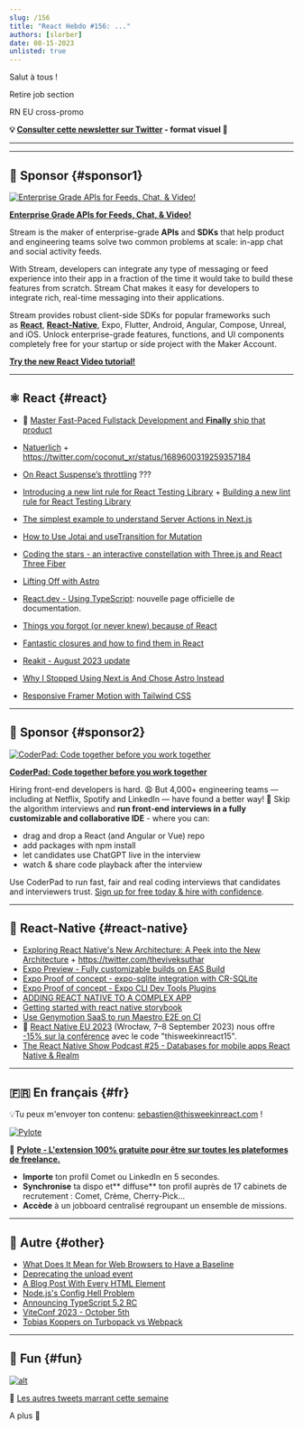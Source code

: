 ```yaml
---
slug: /156
title: "React Hebdo #156: ..."
authors: [slorber]
date: 08-15-2023
unlisted: true
---
```


Salut à tous !

Retire job section

RN EU cross-promo

<Todo />

<!-- truncate -->

**💡 [Consulter cette newsletter sur Twitter](https://slo.im/thread) - format visuel 🎨**

---


<Support />

---

## 💸 Sponsor {#sponsor1}

[![Enterprise Grade APIs for Feeds, Chat, & Video!](/emails/issues/153/stream.jpg)](https://getstream.io/video/voice-calling/?utm_source=thisweekinreact&utm_medium=sponsorship&utm_content=&utm_campaign=thisweekinreact_July2023_video_klmh22)

[**Enterprise Grade APIs for Feeds, Chat, & Video!**](https://getstream.io/video/docs/react/?utm_source=thisweekinreact&utm_medium=sponsorship&utm_content=&utm_campaign=thisweekinreact_July2023_video_klmh22)

Stream is the maker of enterprise-grade **APIs** and **SDKs** that help product and engineering teams solve two common problems at scale: in-app chat and social activity feeds.

With Stream, developers can integrate any type of messaging or feed experience into their app in a fraction of the time it would take to build these features from scratch. Stream Chat makes it easy for developers to integrate rich, real-time messaging into their applications.

Stream provides robust client-side SDKs for popular frameworks such as [**React**](https://getstream.io/chat/sdk/react/?utm_source=thisweekinreact&utm_medium=sponsorship&utm_content=&utm_campaign=thisweekinreact_July2023_video_klmh22), [**React-Native**](https://getstream.io/chat/sdk/react-native/?utm_source=thisweekinreact&utm_medium=sponsorship&utm_content=&utm_campaign=thisweekinreact_July2023_video_klmh22), Expo, Flutter, Android, Angular, Compose, Unreal, and iOS.
Unlock enterprise-grade features, functions, and UI components completely free for your startup or side project with the Maker Account.

[**Try the new React Video tutorial!**](https://getstream.io/video/docs/react/?utm_source=thisweekinreact&utm_medium=sponsorship&utm_content=&utm_campaign=thisweekinreact_July2023_video_klmh22)

---

## ⚛️ React {#react}

- 💸 [Master Fast-Paced Fullstack Development and **Finally** ship that product](https://www.zerotoshipped.com/)
- [Natuerlich](https://github.com/coconut-xr/natuerlich) + https://twitter.com/coconut_xr/status/1689600319259357184
- [On React Suspense’s throttling](https://andreigatej.dev/blog/on-react-suspense-throttling/) ???
- [Introducing a new lint rule for React Testing Library](https://blog.testdouble.com/posts/2023-07-31-a-new-rtl-lint-rule/) + [Building a new lint rule for React Testing Library](https://blog.testdouble.com/posts/2023-08-01-building-a-new-lint-rule-for-rtl/)
- [The simplest example to understand Server Actions in Next.js](https://scastiel.dev/simplest-example-server-actions-nextjs)
- [How to Use Jotai and useTransition for Mutation](https://blog.axlight.com/posts/how-to-use-jotai-and-use-transition-for-mutation/)
- [Coding the stars - an interactive constellation with Three.js and React Three Fiber](https://supabase.com/blog/interactive-constellation-threejs-react-three-fiber)
- [Lifting Off with Astro](https://remotesynthesis.com/blog/lifting-off-with-astro/)
- [React.dev - Using TypeScript](https://react.dev/learn/typescript): nouvelle page officielle de documentation.
- [Things you forgot (or never knew) because of React](https://joshcollinsworth.com/blog/antiquated-react)
- [Fantastic closures and how to find them in React](https://www.developerway.com/posts/fantastic-closures)
- [Reakit - August 2023 update](https://newsletter.ariakit.org/p/all-things)
- [Why I Stopped Using Next.js And Chose Astro Instead](https://www.youtube.com/watch?v=BoeZqPaYw9s)
- [Responsive Framer Motion with Tailwind CSS](https://www.youtube.com/watch?v=xSuxsfn13xg)

  <SubscribeFormEmbed placement="middle" />

---

## 💸 Sponsor {#sponsor2}

[![CoderPad: Code together before you work together](/emails/issues/154/coderpad.png)](https://coderpad.io/?utm_medium=3pmedia&utm_source=ThisWeekInReact&utm_campaign=23-Q3-3PMedia-ThisWeekInReact-ACQ-All-Global-Newsletter)

[**CoderPad: Code together before you work together**](https://coderpad.io/?utm_medium=3pmedia&utm_source=ThisWeekInReact&utm_campaign=23-Q3-3PMedia-ThisWeekInReact-ACQ-All-Global-Newsletter)

Hiring front-end developers is hard. 😩 But 4,000+ engineering teams — including at Netflix, Spotify and LinkedIn — have found a better way! 🤠 Skip the algorithm interviews and **run front-end interviews in a fully customizable and collaborative IDE** - where you can:

- drag and drop a React (and Angular or Vue) repo
- add packages with npm install
- let candidates use ChatGPT live in the interview
- watch & share code playback after the interview

Use CoderPad to run fast, fair and real coding interviews that candidates and interviewers trust. [Sign up for free today & hire with confidence](https://coderpad.io/?utm_medium=3pmedia&utm_source=ThisWeekInReact&utm_campaign=23-Q3-3PMedia-ThisWeekInReact-ACQ-All-Global-Newsletter).

---

## 📱 React-Native {#react-native}

- [Exploring React Native's New Architecture: A Peek into the New Architecture](https://blog.devvivek.tech/exploring-react-natives-new-architecture-a-peek-into-the-new-architecture) + https://twitter.com/theviveksuthar
- [Expo Preview - Fully customizable builds on EAS Build](https://expo.dev/changelog/2023/08-10-custom-builds)
- [Expo Proof of concept - expo-sqlite integration with CR-SQLite](https://expo.dev/changelog/2023/08-10-cr-sqlite)
- [Expo Proof of concept - Expo CLI Dev Tools Plugins](https://expo.dev/changelog/2023/08-10-dev-tools-plugins)
- [ADDING REACT NATIVE TO A COMPLEX APP](https://www.nearform.com/blog/adding-react-native-to-a-complex-app-part-1-planning/)
- [Getting started with react native storybook](https://dev.to/dannyhw/getting-started-with-react-native-storybook-96c)
- [Use Genymotion SaaS to run Maestro E2E on CI](https://dev.to/retyui/use-genymotion-saas-to-run-maestro-e2e-on-ci-14hm)
- 👥 [React Native EU 2023](https://www.react-native.eu/) (Wrocław, 7–8 September 2023) nous offre [-15% sur la conférence](https://ti.to/react-native-eu/2023/discount/thisweekinreact15) avec le code "thisweekinreact15".
- [The React Native Show Podcast #25 - Databases for mobile apps React Native & Realm](https://www.callstack.com/podcasts/databases-for-mobile-apps-react-native-realm)

---

## 🇫🇷 En français {#fr}

<Todo />

💡Tu peux m'envoyer ton contenu: [sebastien@thisweekinreact.com](mailto:sebastien@thisweekinreact.com?subject=Contenu%20en%20fran%C3%A7ais) !

[![Pylote](/emails/issues/149/pylote.jpg)](https://pylote.io/?utm_source=newsletter&utm_medium=insert&utm_campaign=sebastienl)

💸 **[Pylote - L'extension 100% gratuite pour être sur toutes les plateformes de freelance.](https://pylote.io/?utm_source=newsletter&utm_medium=insert&utm_campaign=sebastienl)**

- **Importe** ton profil Comet ou LinkedIn en 5 secondes.
- **Synchronise** ta dispo et** diffuse** ton profil auprès de 17 cabinets de recrutement : Comet, Crème, Cherry-Pick...
- **Accède** à un jobboard centralisé regroupant un ensemble de missions.

---

## 🔀 Autre {#other}

- [What Does It Mean for Web Browsers to Have a Baseline](https://thenewstack.io/what-does-it-mean-for-web-browsers-to-have-a-baseline/)
- [Deprecating the unload event](https://developer.chrome.com/blog/deprecating-unload/)
- [A Blog Post With Every HTML Element](https://www.patrickweaver.net/blog/a-blog-post-with-every-html-element/)
- [Node.js's Config Hell Problem](https://deno.com/blog/node-config-hell)
- [Announcing TypeScript 5.2 RC](https://devblogs.microsoft.com/typescript/announcing-typescript-5-2-rc/)
- [ViteConf 2023 - October 5th](https://viteconf.org/23/)
- [Tobias Koppers on Turbopack vs Webpack](https://www.youtube.com/watch?v=Zwd_8Jy7b-c)

---

## 🤭 Fun {#fun}

<Todo />

[![alt](/emails/issues/122/meme.jpg)](https://twitter.com/TODOTODOTODOTODOTODOTODOTODOTODOTODOTODO)

🤣 [Les autres tweets marrant cette semaine](https://twitter.com/TODOTODOTODOTODOTODOTODOTODOTODOTODOTODO)

A plus 👋
